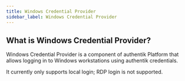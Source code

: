 ```yaml
---
title: Windows Credential Provider
sidebar_label: Windows Credential Provider
---
```


## What is Windows Credential Provider?

Windows Credential Provider is a component of authentik Platform that allows logging in to Windows workstations using authentik credentials.

It currently only supports local login; RDP login is not supported.
